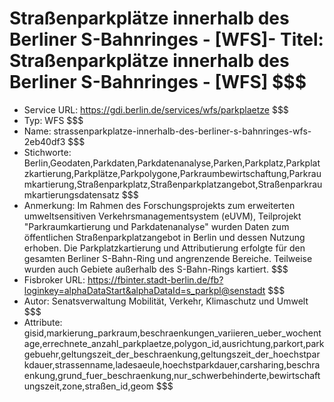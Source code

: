 # Straßenparkplätze innerhalb des Berliner S-Bahnringes - [WFS]- Titel: Straßenparkplätze innerhalb des Berliner S-Bahnringes - [WFS] $$$
- Service URL: https://gdi.berlin.de/services/wfs/parkplaetze $$$
- Typ: WFS $$$
- Name: strassenparkplatze-innerhalb-des-berliner-s-bahnringes-wfs-2eb40df3 $$$
- Stichworte: Berlin,Geodaten,Parkdaten,Parkdatenanalyse,Parken,Parkplatz,Parkplatzkartierung,Parkplätze,Parkpolygone,Parkraumbewirtschaftung,Parkraumkartierung,Straßenparkplatz,Straßenparkplatzangebot,Straßenparkraumkartierungsdatensatz $$$
- Anmerkung: Im Rahmen des Forschungsprojekts zum erweiterten umweltsensitiven Verkehrsmanagementsystem (eUVM), Teilprojekt "Parkraumkartierung und Parkdatenanalyse" wurden Daten zum öffentlichen Straßenparkplatzangebot in Berlin und dessen Nutzung erhoben. Die Parkplatzkartierung und Attributierung erfolgte für den gesamten Berliner S-Bahn-Ring und angrenzende Bereiche. Teilweise wurden auch Gebiete außerhalb des S-Bahn-Rings kartiert. $$$
- Fisbroker URL: https://fbinter.stadt-berlin.de/fb?loginkey=alphaDataStart&alphaDataId=s_parkpl@senstadt $$$
- Autor: Senatsverwaltung Mobilität, Verkehr, Klimaschutz und Umwelt $$$
- Attribute: gisid,markierung_parkraum,beschraenkungen_variieren_ueber_wochentage,errechnete_anzahl_parkplaetze,polygon_id,ausrichtung,parkort,parkgebuehr,geltungszeit_der_beschraenkung,geltungszeit_der_hoechstparkdauer,strassenname,ladesaeule,hoechstparkdauer,carsharing,beschraenkung,grund_fuer_beschraenkung,nur_schwerbehinderte,bewirtschaftungszeit,zone,straßen_id,geom $$$
